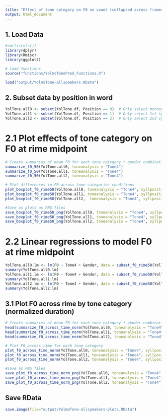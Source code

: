 ```yaml
---
title: "Effect of tone category on F0 on vowel (collapsed across frames, syllable types), assuming a 4 tone analysis"
output: html_document
---
```


## 1. Load Data
```r
#rm(list=ls())
library(dplyr)
library(Rmisc)
library(ggplot2)

# Load functions
source("functions/YolmoToneProd_Functions.R")

load("output/YolmoTone-allspeakers.RData")
```

## 2. Subset data by position in word
```r
YolTone.all0 <- subset(YolTone.df, Position == 0)  # Only select monosyllabic words
YolTone.all1 <- subset(YolTone.df, Position == 1)  # Only select 1st syllables of disyllabic words
YolTone.all2 <- subset(YolTone.df, Position == 2)  # Only select 2nd syllables disyllabic words
```

# 2.1 Plot effects of tone category on F0 at rime midpoint
```r
# Create summaries of mean F0 for each tone category * gender combination at rime midpoint
summarize_f0_50(YolTone.all0, toneanalysis = "Tone4")
summarize_f0_50(YolTone.all1, toneanalysis = "Tone4")
summarize_f0_50(YolTone.all2, toneanalysis = "Tone4")

# Plot differences in F0 across tone categories conditions
plot_boxplot_f0_rime50(YolTone.all0, toneanalysis = "Tone4", syllposition = "monosyllabic words (all frames)")
plot_boxplot_f0_rime50(YolTone.all1, toneanalysis = "Tone4", syllposition = "1st syllable of disyllabic words (all frames)")
plot_boxplot_f0_rime50(YolTone.all2,  toneanalysis = "Tone4", syllposition = "2nd syllable of disyllabic words (all frames)")

#Save as plots as PNG files
save_boxplot_f0_rime50_png(YolTone.all0, toneanalysis = "Tone4", syllposition = "monosyllabic words (all frames)", filename = "YolTone_4tone_all_f0_rime50_mono")
save_boxplot_f0_rime50_png(YolTone.all1, toneanalysis = "Tone4", syllposition = "1st syllable of disyllabic words (all frames)", filename = "YolTone_4tone_all_f0_rime50_di1st")
save_boxplot_f0_rime50_png(YolTone.all2, toneanalysis = "Tone4", syllposition = "2nd syllable of disyllabic words (all frames)", filename = "YolTone_4tone_all_f0_rime50_di2nd")
```

# 2.2 Linear regressions to model F0 at rime midpoint
```r
YolTone.all0.lm <- lm(F0 ~ Tone4 + Gender, data = subset_f0_rime50(YolTone.all0))
summary(YolTone.all0.lm)
YolTone.all1.lm <- lm(F0 ~ Tone4 + Gender, data = subset_f0_rime50(YolTone.all1))
summary(YolTone.all1.lm)
YolTone.all2.lm <- lm(F0 ~ Tone4 + Gender, data = subset_f0_rime50(YolTone.all2))
summary(YolTone.all2.lm)
```


## 3.1 Plot F0 across rime by tone category (normalized duration)
```r
# Create summaries of mean F0 for each tone category * gender combination at 1% time intervals
head(summarize_f0_across_time_norm(YolTone.all0, toneanalysis = "Tone4"), 10)
head(summarize_f0_across_time_norm(YolTone.all1, toneanalysis = "Tone4"), 10)
head(summarize_f0_across_time_norm(YolTone.all2, toneanalysis = "Tone4"), 10)

# Plot F0 across rime for each tone category
plot_f0_across_time_norm(YolTone.all0, toneanalysis = "Tone4", syllposition = "monosyllabic words\n(all frames)")
plot_f0_across_time_norm(YolTone.all1, toneanalysis = "Tone4", syllposition = "1st syllable of disyllabic words\n(all frames)")
plot_f0_across_time_norm(YolTone.all2, toneanalysis = "Tone4", syllposition = "2nd syllable of disyllabic words\n(all frames)")

#Save as PNG files
save_plot_f0_across_time_norm_png(YolTone.all0, toneanalysis = "Tone4", syllposition = "monosyllabic words\n(all frames)", filename = "YolTone_4tone_all_f0_across_time_norm_mono")
save_plot_f0_across_time_norm_png(YolTone.all1, toneanalysis = "Tone4", syllposition = "1st syllable of disyllabic words\n(all frames)", filename = "YolTone_4tone_all_f0_across_time_norm_di1st")
save_plot_f0_across_time_norm_png(YolTone.all2, toneanalysis = "Tone4", syllposition = "2nd syllable of disyllabic words\n(all frames)", filename = "YolTone_4tone_all_f0_across_time_norm_di2nd")
```


## Save RData
```r
save.image(file="output/YolmoTone-allspeakers-plots.RData")
```
